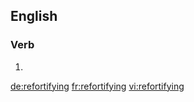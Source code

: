 ==English==

===Verb===
{{head|en}}

# {{present participle of|refortify|lang=en}}

[[de:refortifying]]
[[fr:refortifying]]
[[vi:refortifying]]